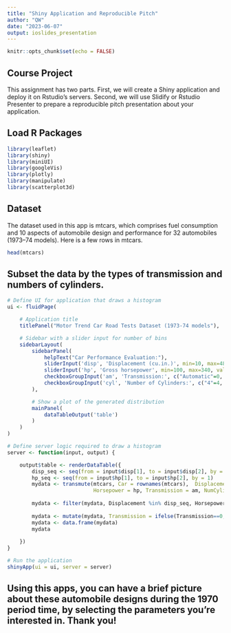 ---
title: "Shiny Application and Reproducible Pitch"
author: "QW"
date: "2023-06-07"
output: ioslides_presentation
---

```{r setup, include=FALSE}
knitr::opts_chunk$set(echo = FALSE)
```

## Course Project
This assignment has two parts. First, we will create a Shiny application and deploy it on Rstudio's servers. Second, we will use Slidify or Rstudio Presenter to prepare a reproducible pitch presentation about your application.


## Load R Packages
```{r}
library(leaflet)
library(shiny)
library(miniUI)
library(googleVis)
library(plotly)
library(manipulate)
library(scatterplot3d)
```

## Dataset
The dataset used in this app is mtcars, which comprises fuel consumption and 10 aspects of automobile design and performance for 32 automobiles (1973–74 models). Here is a few rows in mtcars.
```{r}
head(mtcars)
```

## Subset the data by the types of transmission and numbers of cylinders.
```{r}
# Define UI for application that draws a histogram
ui <- fluidPage(

    # Application title
    titlePanel("Motor Trend Car Road Tests Dataset (1973-74 models"),

    # Sidebar with a slider input for number of bins 
    sidebarLayout(
        sidebarPanel(
            helpText("Car Performance Evaluation:"), 
            sliderInput('disp', 'Displacement (cu.in.)', min=10, max=480, value=c(70,480), step=10), 
            sliderInput('hp', 'Gross horsepower', min=100, max=340, value=c(100,340), step=10), 
            checkboxGroupInput('am', 'Transmission:', c("Automatic"=0, "Manual"=1), selected = c(0,1)),
            checkboxGroupInput('cyl', 'Number of Cylinders:', c("4"=4, "6"=6, "8"=8), selected = c(4,6,8))
        ),

        # Show a plot of the generated distribution
        mainPanel(
            dataTableOutput('table') 
        )
    )
)

# Define server logic required to draw a histogram
server <- function(input, output) {

    output$table <- renderDataTable({
        disp_seq <- seq(from = input$disp[1], to = input$disp[2], by = 0.1)
        hp_seq <- seq(from = input$hp[1], to = input$hp[2], by = 1)
        mydata <- transmute(mtcars, Car = rownames(mtcars),  Displacement = disp, 
                            Horsepower = hp, Transmission = am, NumCylinders = cyl) 
                             
        mydata <- filter(mydata, Displacement %in% disp_seq, Horsepower %in% hp_seq, Transmission %in% input$am, NumCylinders %in% input$cyl)
        
        mydata <- mutate(mydata, Transmission = ifelse(Transmission==0, "automatic", "manual"))
        mydata <- data.frame(mydata)
        mydata
        
    })
}

# Run the application 
shinyApp(ui = ui, server = server)
```

## Using this apps, you can have a brief picture about these automobile designs during the 1970 period time, by selecting the parameters you're interested in. Thank you!
